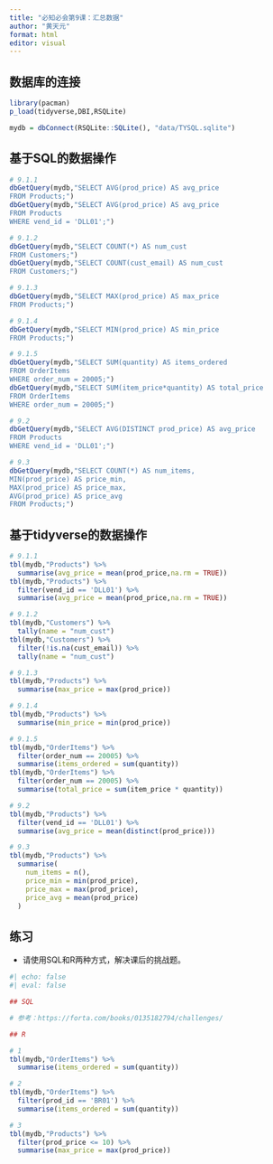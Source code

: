 ---
title: "必知必会第9课：汇总数据"
author: "黄天元"
format: html
editor: visual
---

## 数据库的连接

```{r}
library(pacman)
p_load(tidyverse,DBI,RSQLite)

mydb = dbConnect(RSQLite::SQLite(), "data/TYSQL.sqlite")
```

## 基于SQL的数据操作

```{r}
# 9.1.1
dbGetQuery(mydb,"SELECT AVG(prod_price) AS avg_price
FROM Products;") 
dbGetQuery(mydb,"SELECT AVG(prod_price) AS avg_price
FROM Products
WHERE vend_id = 'DLL01';")

# 9.1.2
dbGetQuery(mydb,"SELECT COUNT(*) AS num_cust
FROM Customers;")
dbGetQuery(mydb,"SELECT COUNT(cust_email) AS num_cust
FROM Customers;")

# 9.1.3
dbGetQuery(mydb,"SELECT MAX(prod_price) AS max_price
FROM Products;")

# 9.1.4
dbGetQuery(mydb,"SELECT MIN(prod_price) AS min_price
FROM Products;")

# 9.1.5
dbGetQuery(mydb,"SELECT SUM(quantity) AS items_ordered
FROM OrderItems
WHERE order_num = 20005;")
dbGetQuery(mydb,"SELECT SUM(item_price*quantity) AS total_price
FROM OrderItems
WHERE order_num = 20005;")

# 9.2
dbGetQuery(mydb,"SELECT AVG(DISTINCT prod_price) AS avg_price
FROM Products
WHERE vend_id = 'DLL01';")

# 9.3
dbGetQuery(mydb,"SELECT COUNT(*) AS num_items,
MIN(prod_price) AS price_min,
MAX(prod_price) AS price_max,
AVG(prod_price) AS price_avg
FROM Products;")
```

## 基于tidyverse的数据操作

```{r}
# 9.1.1
tbl(mydb,"Products") %>% 
  summarise(avg_price = mean(prod_price,na.rm = TRUE))
tbl(mydb,"Products") %>% 
  filter(vend_id == 'DLL01') %>% 
  summarise(avg_price = mean(prod_price,na.rm = TRUE))

# 9.1.2
tbl(mydb,"Customers") %>% 
  tally(name = "num_cust")
tbl(mydb,"Customers") %>% 
  filter(!is.na(cust_email)) %>% 
  tally(name = "num_cust")

# 9.1.3
tbl(mydb,"Products") %>% 
  summarise(max_price = max(prod_price))

# 9.1.4
tbl(mydb,"Products") %>% 
  summarise(min_price = min(prod_price))

# 9.1.5
tbl(mydb,"OrderItems") %>% 
  filter(order_num == 20005) %>% 
  summarise(items_ordered = sum(quantity))
tbl(mydb,"OrderItems") %>% 
  filter(order_num == 20005) %>% 
  summarise(total_price = sum(item_price * quantity))

# 9.2
tbl(mydb,"Products") %>% 
  filter(vend_id == 'DLL01') %>% 
  summarise(avg_price = mean(distinct(prod_price))) 

# 9.3
tbl(mydb,"Products") %>% 
  summarise(
    num_items = n(),
    price_min = min(prod_price),
    price_max = max(prod_price),
    price_avg = mean(prod_price)
  )
```

## 练习

-   请使用SQL和R两种方式，解决课后的挑战题。

```{r}
#| echo: false
#| eval: false 

## SQL

# 参考：https://forta.com/books/0135182794/challenges/

## R

# 1
tbl(mydb,"OrderItems") %>% 
  summarise(items_ordered = sum(quantity))

# 2
tbl(mydb,"OrderItems") %>% 
  filter(prod_id == 'BR01') %>% 
  summarise(items_ordered = sum(quantity))

# 3
tbl(mydb,"Products") %>% 
  filter(prod_price <= 10) %>% 
  summarise(max_price = max(prod_price))

```
